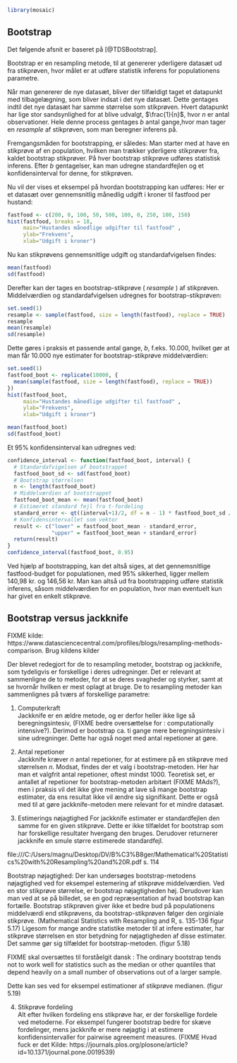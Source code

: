 ```r
library(mosaic)
```
## Bootstrap

Det følgende afsnit er baseret på [@TDSBootstrap].

Bootstrap er en resampling metode, til at genererer yderligere datasæt ud fra stikprøven, hvor målet er at udføre statistik inferens for populationens parametre. 

Når man genererer de nye datasæt, bliver der tilfældigt taget et datapunkt med tilbagelægning, som bliver indsat i det nye datasæt. Dette gentages indtil det nye datasæt har samme størrelse som stikprøven. Hvert datapunkt har lige stor sandsynlighed for at blive udvalgt, $\frac{1}{n}$, hvor $n$ er antal observationer. Hele denne process gentages $b$ antal gange,hvor man tager en _resample_ af stikprøven, som man beregner inferens på.

Fremgangsmåden for bootstrapping, er således:
Man starter med at have en stikprøve af en population, hvilken man trækker yderligere stikprøver fra, kaldet bootstrap stikprøver. På hver bootstrap stikprøve udføres statistisk inferens.
Efter $b$ gentagelser, kan man udregne standardfejlen og et konfidensinterval for denne, for stikprøven.

Nu vil der vises et eksempel på hvordan bootstrapping kan udføres:
Her er et datasæt over gennemsnitlig månedlig udgift i kroner til fastfood per hustand:

```r
fastfood <- c(200, 0, 100, 50, 500, 100, 0, 250, 100, 150)
hist(fastfood, breaks = 18, 
     main="Hustandes månedlige udgifter til fastfood" ,
     ylab="Frekvens", 
     xlab="Udgift i kroner")
```

Nu kan stikprøvens gennemsnitlige udgift og standardafvigelsen findes:

```r
mean(fastfood)
sd(fastfood)
```

Derefter kan der tages en bootstrap-stikprøve ( _resample_ ) af stikprøven. Middelværdien og standardafvigelsen udregnes for bootstrap-stikprøven:

```r
set.seed(1)
resample <- sample(fastfood, size = length(fastfood), replace = TRUE)
resample
mean(resample)
sd(resample)
```

Dette gøres i praksis et passende antal gange, $b$, f.eks. 10.000, hvilket gør at man får 10.000 nye estimater for bootstrap-stikprøve middelværdien:

```r
set.seed(1)
fastfood_boot <- replicate(10000, {
  mean(sample(fastfood, size = length(fastfood), replace = TRUE))
})
hist(fastfood_boot,
     main="Hustandes månedlige udgifter til fastfood" ,
     ylab="Frekvens", 
     xlab="Udgift i kroner")

mean(fastfood_boot)
sd(fastfood_boot)
```

Et 95% konfidensinterval kan udregnes ved:
```r
confidence_interval <- function(fastfood_boot, interval) {
  # Standardafvigelsen af bootstrappet
  fastfood_boot_sd <- sd(fastfood_boot)
  # Bootstrap størrelsen
  n <- length(fastfood_boot)
  # Middelværdien af bootstrappet
  fastfood_boot_mean <- mean(fastfood_boot)
  # Estimeret standard fejl fra t-fordeling
  standard_error <- qt((interval+1)/2, df = n - 1) * fastfood_boot_sd / sqrt(n)
  # Konfidensintervallet som vektor
  result <- c("lower" = fastfood_boot_mean - standard_error, 
              "upper" = fastfood_boot_mean + standard_error)
  return(result)
}
confidence_interval(fastfood_boot, 0.95)
```

Ved hjælp af bootstrapping, kan det altså siges, at det gennemsnitlige fastfood-budget for populationen, med 95% sikkerhed, ligger mellem 140,98 kr. og 146,56 kr.
Man kan altså ud fra bootstrapping udføre statistik inferens, såsom middelværdien for en population, hvor man eventuelt kun har givet en enkelt stikprøve.

## Bootstrap versus jackknife

FIXME kilde: https://www.datasciencecentral.com/profiles/blogs/resampling-methods-comparison. Brug kildens kilder 

Der  blevet redegjort for de to resampling metoder, bootstrap og jackknife, som tydeligvis er forskellige i deres udregninger. Det er relevant at sammenligne de to metoder, for at se deres svagheder og styrker, samt at se hvornår hvilken er mest oplagt at bruge.
De to resampling metoder kan sammenlignes på tværs af forskellige parametre:

1. Computerkraft\
Jackknife er en ældre metode, og er derfor heller ikke lige så beregningsintesiv, (FIXME bedre oversættelse for : computationally intensive?). Derimod er bootstrap ca. ti gange mere beregningsintesiv i sine udregninger. Dette har også noget med antal repetioner at gøre. 

2. Antal repetioner\
Jackknife kræver $n$ antal repetioner, for at estimere på en stikprøve med størrelsen $n$. Modsat, findes der et valg i bootstrap-metoden. Her har man et valgfrit antal repetioner, oftest mindst 1000. Teoretisk set, er antallet af repetioner for bootstrap-metoden arbitært (FIXME MAds?), men i praksis vil det ikke give mening at lave så mange bootstrap estimater, da ens resultat ikke vil ændre sig signifikant. 
Dette er også med til at gøre jackknife-metoden mere relevant for et mindre datasæt. 

3. Estimerings nøjagtighed
For jackknife estimater er standardfejlen den samme for en given stikprøve. Dette er ikke tilfældet for bootstrap som har forskellige resultater hvergang den bruges. Derudover returnerer jackknife en smule større estimerede standardfejl. 

file:///C:/Users/magnu/Desktop/DV/B%C3%B8ger/Mathematical%20Statistics%20with%20Resampling%20and%20R.pdf s. 114 

Bootstrap nøjagtighed:
Der kan undersøges bootstrap-metodens nøjagtighed ved for eksempel estemering af stikprøve middelværdien. 
Ved en stor stikprøve størrelse, er bootstrap nøjagtigheden høj. Derudover kan man ved at se på billedet, se en god repræsentation af hvad bootstrap kan fortælle. Bootstrap stikprøven giver ikke et bedre bud på populationens middelværdi end stikprøvens, da bootstrap-stikprøven følger den orginiale stikprøve. (Mathematical Statistics with Resampling and R, s. 135-136 figur 5.17)
Ligesom for mange andre statistike metoder til at infere estimater, har stikprøve størrelsen en stor betydning for nøjagtigheden af disse estimater. Det samme gør sig tilfældet for bootstrap-metoden. (figur 5.18)

FIXME skal oversættes til forståelgit dansk : The ordinary bootstrap tends not to work well for statistics such as the median or other quantiles that depend heavily on a small number of
observations out of a larger sample.

Dette kan ses ved for eksempel estimationer af stikprøve medianen. (figur 5.19)

4. Stikprøve fordeling\
Alt efter hvilken fordeling ens stikprøve har, er der forskellige fordele ved metoderne.
For eksempel fungerer bootstrap bedre for skæve fordelinger, mens jackknife er mere nøjagtig i at estimere konfidensintervaller for pairwise agreement measures. (FIXME Hvad fuck er det Kilde: https://journals.plos.org/plosone/article?id=10.1371/journal.pone.0019539)



